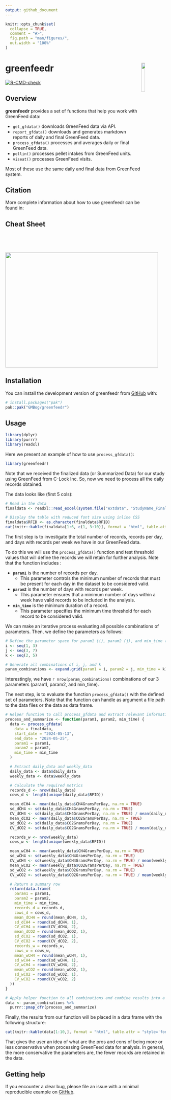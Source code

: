 ```yaml
---
output: github_document
---
```

<!-- README.md is generated from README.Rmd. Please edit that file -->

```r
knitr::opts_chunk$set(
  collapse = TRUE,
  comment = "#>",
  fig.path = "man/figures/",
  out.width = "100%"
)
```

# greenfeedr <img src="man/figures/GFSticker.png" align="right" width="15.2%"/>

<!-- badges: start -->
[![R-CMD-check](https://github.com/GMBog/greenfeedr/actions/workflows/R-CMD-check.yaml/badge.svg)](https://github.com/GMBog/greenfeedr/actions/workflows/R-CMD-check.yaml)
<!-- badges: end -->

## Overview

**greenfeedr** provides a set of functions that help you work with GreenFeed data:

* `get_gfdata()` downloads GreenFeed data via API.
* `report_gfdata()` downloads and generates markdown reports of daily and final GreenFeed data.
* `process_gfdata()` processes and averages daily or final GreenFeed data.
* `pellin()` processes pellet intakes from GreenFeed units.
* `viseat()` processes GreenFeed visits.

Most of these use the same daily and final data from GreenFeed system.

## Citation

More complete information about how to use greenfeedr can be found in:

## Cheat Sheet

<a href="https://github.com/GMBog/greenfeedr/raw/main/man/figures/Cheatsheet.pdf"><img src="https://github.com/GMBog/greenfeedr/raw/main/man/figures/Cheatsheet.png" width="480" height="360"/></a>

## Installation

You can install the development version of greenfeedr from [GitHub](https://github.com/GMBog/greenfeedr) with:

```r
# install.packages("pak")
pak::pak("GMBog/greenfeedr")
```

## Usage

```r
library(dplyr)
library(purrr)
library(readxl)
```

Here we present an example of how to use `process_gfdata()`:

```r
library(greenfeedr)
```

Note that we received the finalized data (or Summarized Data) for our study using GreenFeed from C-Lock Inc. So, now we need to process all the daily records obtained.

The data looks like (first 5 cols):

```r
# Read in the data
finaldata <- readxl::read_excel(system.file("extdata", "StudyName_FinalReport.xlsx", package = "greenfeedr"))

# Display the table with reduced font size using inline CSS
finaldata$RFID <- as.character(finaldata$RFID)
cat(knitr::kable(finaldata[1:6, c(1, 3:10)], format = "html", table.attr = "style='font-size: 12px;'"))
```

The first step is to investigate the total number of records, records per day, and days with records per week we have in our GreenFeed data. 

To do this we will use the `process_gfdata()` function and test threshold values that will define the records we will retain for further analysis. Note that the function includes \underline{3 parameters}:

* **`param1`** is the number of records per day. 
  * This parameter controls the minimum number of records that must be present for each day in the dataset to be considered valid.

* **`param2`** is the number of days with records per week. 
  * This parameter ensures that a minimum number of days within a week have valid records to be included in the analysis.

* **`min_time`** is the minimum duration of a record. 
  * This parameter specifies the minimum time threshold for each record to be considered valid.


We can make an iterative process evaluating all possible combinations of parameters. Then, we define the parameters as follows:

```r
# Define the parameter space for param1 (i), param2 (j), and min_time (k):
i <- seq(1, 3)
j <- seq(3, 7)
k <- seq(2, 5)

# Generate all combinations of i, j, and k
param_combinations <- expand.grid(param1 = i, param2 = j, min_time = k)
```

Interestingly, we have `r nrow(param_combinations)` combinations of our 3 parameters (param1, param2, and min_time).

The next step, is to evaluate the function `process_gfdata()` with the defined set of parameters. Note that the function can handle as argument a file path to the data files or the data as data frame.

```r
# Helper function to call process_gfdata and extract relevant information
process_and_summarize <- function(param1, param2, min_time) {
  data <- process_gfdata(
    data = finaldata,
    start_date = "2024-05-13",
    end_date = "2024-05-25",
    param1 = param1,
    param2 = param2,
    min_time = min_time
  )

  # Extract daily_data and weekly_data
  daily_data <- data$daily_data
  weekly_data <- data$weekly_data

  # Calculate the required metrics
  records_d <- nrow(daily_data)
  cows_d <- length(unique(daily_data$RFID))

  mean_dCH4 <- mean(daily_data$CH4GramsPerDay, na.rm = TRUE)
  sd_dCH4 <- sd(daily_data$CH4GramsPerDay, na.rm = TRUE)
  CV_dCH4 <- sd(daily_data$CH4GramsPerDay, na.rm = TRUE) / mean(daily_data$CH4GramsPerDay, na.rm = TRUE)
  mean_dCO2 <- mean(daily_data$CO2GramsPerDay, na.rm = TRUE)
  sd_dCO2 <- sd(daily_data$CO2GramsPerDay, na.rm = TRUE)
  CV_dCO2 <- sd(daily_data$CO2GramsPerDay, na.rm = TRUE) / mean(daily_data$CO2GramsPerDay, na.rm = TRUE)

  records_w <- nrow(weekly_data)
  cows_w <- length(unique(weekly_data$RFID))

  mean_wCH4 <- mean(weekly_data$CH4GramsPerDay, na.rm = TRUE)
  sd_wCH4 <- sd(weekly_data$CH4GramsPerDay, na.rm = TRUE)
  CV_wCH4 <- sd(weekly_data$CH4GramsPerDay, na.rm = TRUE) / mean(weekly_data$CH4GramsPerDay, na.rm = TRUE)
  mean_wCO2 <- mean(weekly_data$CO2GramsPerDay, na.rm = TRUE)
  sd_wCO2 <- sd(weekly_data$CO2GramsPerDay, na.rm = TRUE)
  CV_wCO2 <- sd(weekly_data$CO2GramsPerDay, na.rm = TRUE) / mean(weekly_data$CO2GramsPerDay, na.rm = TRUE)

  # Return a summary row
  return(data.frame(
    param1 = param1,
    param2 = param2,
    min_time = min_time,
    records_d = records_d,
    cows_d = cows_d,
    mean_dCH4 = round(mean_dCH4, 1),
    sd_dCH4 = round(sd_dCH4, 1),
    CV_dCH4 = round(CV_dCH4, 2),
    mean_dCO2 = round(mean_dCO2, 1),
    sd_dCO2 = round(sd_dCO2, 1),
    CV_dCO2 = round(CV_dCO2, 2),
    records_w = records_w,
    cows_w = cows_w,
    mean_wCH4 = round(mean_wCH4, 1),
    sd_wCH4 = round(sd_wCH4, 1),
    CV_wCH4 = round(CV_wCH4, 2),
    mean_wCO2 = round(mean_wCO2, 1),
    sd_wCO2 = round(sd_wCO2, 1),
    CV_wCO2 = round(CV_wCO2, 2)
  ))
}

# Apply helper function to all combinations and combine results into a data frame
data <- param_combinations %>%
  purrr::pmap_dfr(process_and_summarize)

```

Finally, the results from our function will be placed in a data frame with the following structure:

```r
cat(knitr::kable(data[1:10,], format = "html", table.attr = "style='font-size: 12px;'"))
```

That gives the user an idea of what are the pros and cons of being more or less conservative when processing GreenFeed data for analysis. In general, the more conservative the parameters are, the fewer records are retained in the data.

## Getting help

If you encounter a clear bug, please file an issue with a minimal reproducible example on [GitHub](https://github.com/GMBog/greenfeedr).
